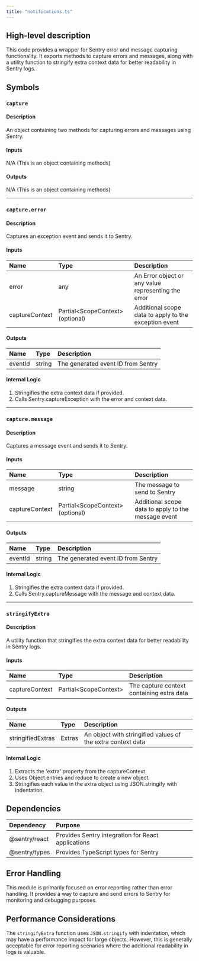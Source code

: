 ```yaml
---
title: "notifications.ts"
---
```


## High-level description
This code provides a wrapper for Sentry error and message capturing functionality. It exports methods to capture errors and messages, along with a utility function to stringify extra context data for better readability in Sentry logs.

## Symbols

### `capture`
#### Description
An object containing two methods for capturing errors and messages using Sentry.

#### Inputs
N/A (This is an object containing methods)

#### Outputs
N/A (This is an object containing methods)

___

### `capture.error`
#### Description
Captures an exception event and sends it to Sentry.

#### Inputs
| Name | Type | Description |
|:-----|:-----|:------------|
| error | any | An Error object or any value representing the error |
| captureContext | Partial&lt;ScopeContext&gt; (optional) | Additional scope data to apply to the exception event |

#### Outputs
| Name | Type | Description |
|:-----|:-----|:------------|
| eventId | string | The generated event ID from Sentry |

#### Internal Logic
1. Stringifies the extra context data if provided.
2. Calls Sentry.captureException with the error and context data.

___

### `capture.message`
#### Description
Captures a message event and sends it to Sentry.

#### Inputs
| Name | Type | Description |
|:-----|:-----|:------------|
| message | string | The message to send to Sentry |
| captureContext | Partial&lt;ScopeContext&gt; (optional) | Additional scope data to apply to the message event |

#### Outputs
| Name | Type | Description |
|:-----|:-----|:------------|
| eventId | string | The generated event ID from Sentry |

#### Internal Logic
1. Stringifies the extra context data if provided.
2. Calls Sentry.captureMessage with the message and context data.

___

### `stringifyExtra`
#### Description
A utility function that stringifies the extra context data for better readability in Sentry logs.

#### Inputs
| Name | Type | Description |
|:-----|:-----|:------------|
| captureContext | Partial&lt;ScopeContext&gt; | The capture context containing extra data |

#### Outputs
| Name | Type | Description |
|:-----|:-----|:------------|
| stringifiedExtras | Extras | An object with stringified values of the extra context data |

#### Internal Logic
1. Extracts the 'extra' property from the captureContext.
2. Uses Object.entries and reduce to create a new object.
3. Stringifies each value in the extra object using JSON.stringify with indentation.

## Dependencies
| Dependency | Purpose |
|:-----------|:--------|
| @sentry/react | Provides Sentry integration for React applications |
| @sentry/types | Provides TypeScript types for Sentry |

## Error Handling
This module is primarily focused on error reporting rather than error handling. It provides a way to capture and send errors to Sentry for monitoring and debugging purposes.

## Performance Considerations
The `stringifyExtra` function uses `JSON.stringify` with indentation, which may have a performance impact for large objects. However, this is generally acceptable for error reporting scenarios where the additional readability in logs is valuable.